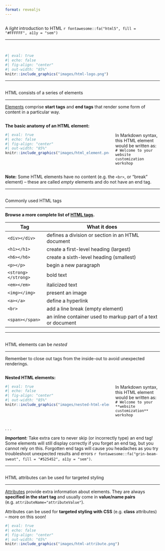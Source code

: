 ```yaml
---
format: revealjs
---
```


##  {#light-intro-html data-menu-title="Light intro to HTML"}

[A *light* introduction to HTML `r fontawesome::fa("html5", fill = "#FFFFFF", a11y = "sem")`]{.slide-title}

<hr>

<br>

```r
#| eval: true 
#| echo: false
#| fig-align: "center"
#| out-width: "85%" 
knitr::include_graphics("images/html-logo.png")
```

---

##  {#html-elements1 data-menu-title="HTML elements"}

[HTML consists of a series of elements]{.slide-title}

<hr>

::: {.body-text}
[Elements](https://www.w3schools.com/html/html_elements.asp) comprise **start tags** and **end tags** that render some form of content in a particular way.
:::

:::: {.columns}

::: {.column width="70%"}

::: {.body-text .center-text}
**The basic anatomy of an HTML element:**
:::

```r
#| eval: true 
#| echo: false
#| fig-align: "center"
#| out-width: "85%" 
knitr::include_graphics("images/html_element.png")
```
:::

::: {.column width="30%"}

<br>

::: {.body-text}
In Markdown syntax, this HTML element would be written as: <br> `# Welcome to your website customization workshop`
:::

:::

::::

::: {.caption-text .center-text}
**Note:** Some HTML elements have no content (e.g. the `<br>`, or "break" element) -- these are called *empty* elements and do not have an end tag.
:::

---

##  {#html-elements2 data-menu-title="Commonly used HTML tags"}

[Commonly used HTML tags]{.slide-title}

<hr>

::: {.body-text .center-text}
**Browse a more complete list of [HTML tags](https://www.w3schools.com/tags/default.asp).**
:::

| Tag                 | What it does                                                 |
|---------------------|--------------------------------------------------------------|
| `<div></div>`       | defines a division or section in an HTML document            |
| `<h1></h1>`         | create a first-level heading (largest)                       |
| `<h6></h6>`         | create a sixth-level heading (smallest)                      |
| `<p></p>`           | begin a new paragraph                                        |
| `<strong></strong>` | bold text                                                    |
| `<em></em>`         | italicized text                                              |
| `<img></img>`       | present an image                                             |
| `<a></a>`           | define a hyperlink                                           |
| `<br>`              | add a line break (empty element)                             |
| `<span></span>`     | an inline container used to markup part of a text or document|

---

##  {#nested-html-elements data-menu-title="Nested HTML elements"}

[HTML elements can be *nested*]{.slide-title}

<hr>

::: {.body-text}
Remember to close out tags from the inside-out to avoid unexpected renderings.
:::

:::: {.columns}
::: {.column width="70%"}
::: {.body-text .center-text}
**Nested HTML elements:**
:::
```r
#| eval: true 
#| echo: false
#| fig-align: "center"
#| out-width: "85%" 
knitr::include_graphics("images/nested-html-elements.png")
```
:::
::: {.column width="30%"}
<br> 

::: {.body-text}
In Markdown syntax, this HTML element would be written as: <br> `# Welcome to your **website customization** workshop`
:::
:::
::::

. . . 

::: {.body-text .important-text-bg}
***Important:*** Take extra care to never skip (or incorrectly type) an end tag! Some elements will still display correctly if you forget an end tag, but you cannot rely on this. Forgotten end tags will cause you headaches as you try troubleshoot unexpected results and errors `r fontawesome::fa("grin-beam-sweat", fill = "#525452", a11y = "sem")`.
:::

---

##  {#html-attribures data-menu-title="HTML attributes"}

[HTML attributes can be used for targeted styling]{.slide-title}

<hr>

::: {.body-text}
[Attributes](https://www.w3schools.com/html/html_attributes.asp) provide extra information about elements. They are always **specified in the start tag** and usually come in **value/name pairs** (e.g. `attributeName="attributeValue"`).
:::

::: {.body-text}
Attributes can be used for **targeted styling with CSS** (e.g. **class** attributes) -- more on this soon!
:::

<!-- ::: {.body-text .center-text} -->
<!-- **The basic anatomy of an HTML attribute:** -->
<!-- ::: -->

```r
#| eval: true 
#| echo: false
#| fig-align: "center"
#| out-width: "65%" 
knitr::include_graphics("images/html-attribute.png")
```


